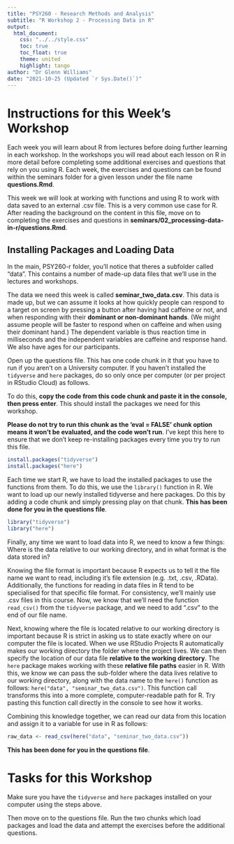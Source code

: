 ```yaml
---
title: "PSY260 - Research Methods and Analysis"
subtitle: "R Workshop 2 - Processing Data in R"
output: 
  html_document:
    css: "../../style.css"
    toc: true
    toc_float: true
    theme: united
    highlight: tango
author: "Dr Glenn Williams"
date: "2021-10-25 (Updated `r Sys.Date()`)"
---
```


# Instructions for this Week's Workshop

Each week you will learn about R from lectures before doing further learning in each workshop. In the workshops you will read about each lesson on R in more detail before completing some additional exercises and questions that rely on you using R. Each week, the exercises and questions can be found within the seminars folder for a given lesson under the file name **questions.Rmd**.

This week we will look at working with functions and using R to work with data saved to an external .csv file. This is a very common use case for R. After reading the background on the content in this file, move on to completing the exercises and questions in **seminars/02_processing-data-in-r/questions.Rmd**.

## Installing Packages and Loading Data

In the main, PSY260-r folder, you'll notice that theres a subfolder called "data". This contains a number of made-up data files that we'll use in the lectures and workshops. 

The data we need this week is called **seminar_two_data.csv**. This data is made up, but we can assume it looks at how quickly people can respond to a target on screen by pressing a button after having had caffeine or not, and when responding with their **dominant or non-dominant hands**. (We might assume people will be faster to respond when on caffeine and when using their dominant hand.) The dependent variable is thus reaction time in milliseconds and the independent variables are caffeine and response hand. We also have ages for our participants.

Open up the questions file. This has one code chunk in it that you have to run if you aren't on a University computer. If you haven't installed the `tidyverse` and `here` packages, do so only once per computer (or per project in RStudio Cloud) as follows.

To do this, **copy the code from this code chunk and paste it in the console, then press enter**. This should install the packages we need for this workshop.

**Please do not try to run this chunk as the 'eval = FALSE' chunk option means it won't be evaluated, and the code won't run**. I've kept this here to ensure that we don't keep re-installing packages every time you try to run this file.

```r
install.packages("tidyverse")
install.packages("here")
```

Each time we start R, we have to load the installed packages to use the functions from them. To do this, we use the `library()` function in R. We want to load up our newly installed tidyverse and here packages. Do this by adding a code chunk and simply pressing play on that chunk. **This has been done for you in the questions file**.

```r
library("tidyverse")
library("here")
```

Finally, any time we want to load data into R, we need to know a few things: Where is the data relative to our working directory, and in what format is the data stored in? 

Knowing the file format is important because R expects us to tell it the file name we want to read, including it's file extension (e.g. .txt, .csv, .RData). Additionally, the functions for reading in data files in R tend to be specialised for that specific file format. For consistency, we'll mainly use .csv files in this course. Now, we know that we'll need the function `read_csv()` from the `tidyverse` package, and we need to add ".csv" to the end of our file name.

Next, knowing where the file is located relative to our working directory is important because R is strict in asking us to state exactly where on our computer the file is located. When we use RStudio Projects R automatically makes our working directory the folder where the project lives. We can then specify the location of our data file **relative to the working directory**. The `here` package makes working with these **relative file paths** easier in R. With this, we know we can pass the sub-folder where the data lives relative to our working directory, along with the data name to the `here()` function as follows: `here("data", "seminar_two_data.csv")`. This function call transforms this into a more complete, computer-readable path for R. Try pasting this function call directly in the console to see how it works.

Combining this knowledge together, we can read our data from this location and assign it to a variable for use in R as follows:

```r
raw_data <- read_csv(here("data", "seminar_two_data.csv"))
```

**This has been done for you in the questions file**.

# Tasks for this Workshop

Make sure you have the `tidyverse` and `here` packages installed on your computer using the steps above.

Then move on to the questions file. Run the two chunks which load packages and load the data and attempt the exercises before the additional questions.
